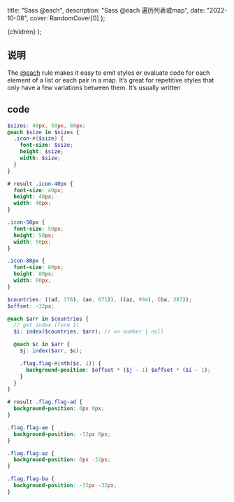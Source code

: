 
  title: "Sass @each",
  description: "Sass @each 遍历列表或map",
  date: "2022-10-08",
  cover: RandomCover[0]
};

  <MDXContentCom meta={meta}>{children}</MDXContentCom>
);

## 说明

The [@each](https://sass-lang.com/documentation/at-rules/control/each) rule makes it easy to emit styles or evaluate code for each element of a list or each pair in a map. It’s great for repetitive styles that only have a few variations between them. It’s usually written

## code

```scss
$sizes: 40px, 50px, 80px;
@each $size in $sizes {
  .icon-#{$size} {
    font-size: $size;
    height: $size;
    width: $size;
  }
}

# result .icon-40px {
  font-size: 40px;
  height: 40px;
  width: 40px;
}

.icon-50px {
  font-size: 50px;
  height: 50px;
  width: 50px;
}

.icon-80px {
  font-size: 80px;
  height: 80px;
  width: 80px;
}
```

```scss
$countries: ((ad, 376), (ae, 971)), ((az, 994), (ba, 387));
$offset: -32px;

@each $arr in $countries {
  // get index (form 1)
  $i: index($countries, $arr); // => number | null

  @each $c in $arr {
    $j: index($arr, $c);

    .flag.flag-#{nth($c, 1)} {
      background-position: $offset * ($j - 1) $offset * ($i - 1);
    }
  }
}

# result .flag.flag-ad {
  background-position: 0px 0px;
}

.flag.flag-ae {
  background-position: -32px 0px;
}

.flag.flag-az {
  background-position: 0px -32px;
}

.flag.flag-ba {
  background-position: -32px -32px;
}
```
